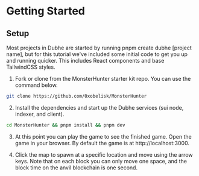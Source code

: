 # Getting Started

## Setup

Most projects in Dubhe are started by running pnpm create dubhe [project name], but for this tutorial we've included some initial code to get you up and running quicker. This includes React components and base TailwindCSS styles.

1. Fork or clone from the MonsterHunter starter kit repo. You can use the command below.

```bash
git clone https://github.com/0xobelisk/MonsterHunter
```

2. Install the dependencies and start up the Dubhe services (sui node, indexer, and client).

```bash
cd MonsterHunter && pnpm install && pnpm dev
```

3. At this point you can play the game to see the finished game. Open the game in your browser. By default the game is at http://localhost:3000.

4. Click the map to spawn at a specific location and move using the arrow keys. Note that on each block you can only move one space, and the block time on the anvil blockchain is one second.
